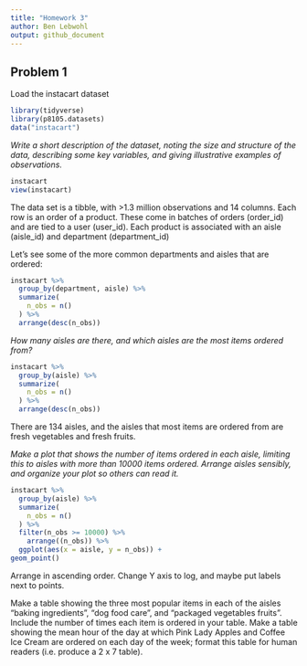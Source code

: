 ```yaml
---
title: "Homework 3"
author: Ben Lebwohl
output: github_document
---
```


## Problem 1

Load the instacart dataset
```r
library(tidyverse)
library(p8105.datasets)
data("instacart")
```

_Write a short description of the dataset, noting the size and structure of the data, describing some key variables, and giving illustrative examples of observations._

```r
instacart
view(instacart)
```

The data set is a tibble, with >1.3 million observations and 14 columns. Each row is an order of a product. These come in batches of orders (order_id) and are tied to a user (user_id). Each product is associated with an aisle (aisle_id) and department (department_id)

Let's see some of the more common departments and aisles that are ordered:

```r
instacart %>% 
  group_by(department, aisle) %>% 
  summarize(
    n_obs = n()
  ) %>% 
  arrange(desc(n_obs))
```

_How many aisles are there, and which aisles are the most items ordered from?_

```r
instacart %>% 
  group_by(aisle) %>% 
  summarize(
    n_obs = n()
  ) %>% 
  arrange(desc(n_obs))
```

There are 134 aisles, and the aisles that most items are ordered from are fresh vegetables and fresh fruits.

_Make a plot that shows the number of items ordered in each aisle, limiting this to aisles with more than 10000 items ordered. Arrange aisles sensibly, and organize your plot so others can read it._

```r
instacart %>% 
  group_by(aisle) %>% 
  summarize(
    n_obs = n()
  ) %>% 
  filter(n_obs >= 10000) %>% 
    arrange((n_obs)) %>% 
  ggplot(aes(x = aisle, y = n_obs)) +
geom_point()
```

Arrange in ascending order. Change Y axis to log, and maybe put labels next to points.

Make a table showing the three most popular items in each of the aisles “baking ingredients”, “dog food care”, and “packaged vegetables fruits”. Include the number of times each item is ordered in your table.
Make a table showing the mean hour of the day at which Pink Lady Apples and Coffee Ice Cream are ordered on each day of the week; format this table for human readers (i.e. produce a 2 x 7 table).

